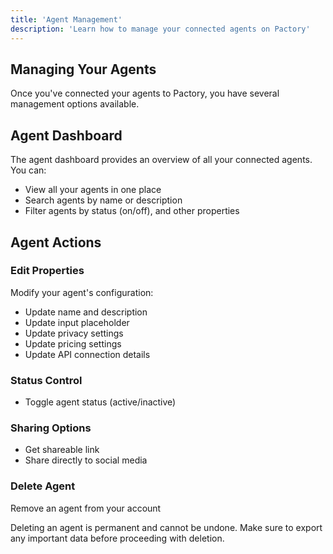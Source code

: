 ```yaml
---
title: 'Agent Management'
description: 'Learn how to manage your connected agents on Pactory'
---
```


## Managing Your Agents

Once you've connected your agents to Pactory, you have several management options available.

## Agent Dashboard

The agent dashboard provides an overview of all your connected agents. You can:
- View all your agents in one place
- Search agents by name or description
- Filter agents by status (on/off), and other properties

## Agent Actions

### Edit Properties
Modify your agent's configuration:
- Update name and description
- Update input placeholder
- Update privacy settings
- Update pricing settings
- Update API connection details

### Status Control
- Toggle agent status (active/inactive)

### Sharing Options
- Get shareable link
- Share directly to social media

### Delete Agent
Remove an agent from your account

<Note>
Deleting an agent is permanent and cannot be undone. Make sure to export any important data before proceeding with deletion.
</Note>